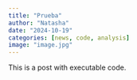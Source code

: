 ```yaml
---
title: "Prueba"
author: "Natasha"
date: "2024-10-19"
categories: [news, code, analysis]
image: "image.jpg"
---
```


This is a post with executable code.
